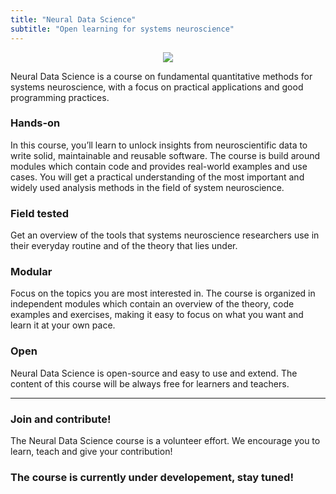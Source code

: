 ```yaml
---
title: "Neural Data Science"
subtitle: "Open learning for systems neuroscience"
---  
```


<p align="center">
![](www/header.png)
</p>

Neural Data Science is a course on fundamental quantitative methods for systems neuroscience, with a focus on practical applications and good programming practices. 
 
### Hands-on
In this course, you'll learn to unlock insights from neuroscientific data to write solid, maintainable and reusable software. The course is build around modules which contain code and provides real-world examples and use cases. You will get a practical understanding of the most important and widely used analysis methods in the field of system neuroscience.

### Field tested
Get an overview of the tools that systems neuroscience researchers use in their everyday routine and of the theory that lies under.

### Modular 
Focus on the topics you are most interested in. The course is organized in independent modules which contain an overview of the theory, code examples and exercises, making it easy to focus on what you want and learn it at your own pace.


### Open
Neural Data Science is open-source and easy to use and extend. The content of this course will be always free for learners and teachers. 

---

### Join and contribute!
The Neural Data Science course is a volunteer effort. We encourage you to learn, teach and give your contribution!


### The course is currently under developement, stay tuned!
